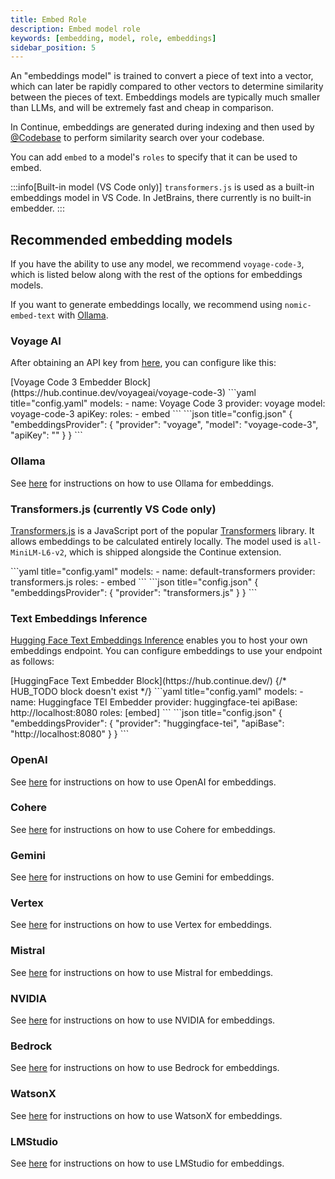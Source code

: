 ```yaml
---
title: Embed Role
description: Embed model role
keywords: [embedding, model, role, embeddings]
sidebar_position: 5
---
```



An "embeddings model" is trained to convert a piece of text into a vector, which can later be rapidly compared to other vectors to determine similarity between the pieces of text. Embeddings models are typically much smaller than LLMs, and will be extremely fast and cheap in comparison.

In Continue, embeddings are generated during indexing and then used by [@Codebase](../deep-dives/codebase.mdx) to perform similarity search over your codebase.

You can add `embed` to a model's `roles` to specify that it can be used to embed.

:::info[Built-in model (VS Code only)]
`transformers.js` is used as a built-in embeddings model in VS Code. In JetBrains, there currently is no built-in embedder.
:::

## Recommended embedding models

If you have the ability to use any model, we recommend `voyage-code-3`, which is listed below along with the rest of the options for embeddings models.

If you want to generate embeddings locally, we recommend using `nomic-embed-text` with [Ollama](../model-providers/top-level/ollama.mdx#embeddings-model).

### Voyage AI

After obtaining an API key from [here](https://www.voyageai.com/), you can configure like this:

<Tabs groupId="hub-config-example">
  <TabItem value="hub" label="Hub">
  [Voyage Code 3 Embedder Block](https://hub.continue.dev/voyageai/voyage-code-3)
  </TabItem>
    <TabItem value="yaml" label="YAML">
    ```yaml title="config.yaml"
    models:
      - name: Voyage Code 3
        provider: voyage
        model: voyage-code-3
        apiKey: <YOUR_VOYAGE_API_KEY>
        roles: 
          - embed
    ```
    </TabItem>
    <TabItem value="json" label="JSON">
    ```json title="config.json"
    {
      "embeddingsProvider": {
        "provider": "voyage",
        "model": "voyage-code-3",
        "apiKey": "<YOUR_VOYAGE_API_KEY>"
      }
    }
    ```
    </TabItem>
</Tabs>

### Ollama

See [here](../model-providers/top-level/ollama.mdx#embeddings-model) for instructions on how to use Ollama for embeddings.

### Transformers.js (currently VS Code only)

[Transformers.js](https://huggingface.co/docs/transformers.js/index) is a JavaScript port of the popular [Transformers](https://huggingface.co/transformers/) library. It allows embeddings to be calculated entirely locally. The model used is `all-MiniLM-L6-v2`, which is shipped alongside the Continue extension.

<Tabs groupId="config-example">
    <TabItem value="yaml" label="YAML">
    ```yaml title="config.yaml"
    models:
      - name: default-transformers
        provider: transformers.js
        roles:
          - embed
    ```
    </TabItem>
    <TabItem value="json" label="JSON">
    ```json title="config.json"
    {
      "embeddingsProvider": {
        "provider": "transformers.js"
      }
    }
    ```
    </TabItem>
</Tabs>

### Text Embeddings Inference

[Hugging Face Text Embeddings Inference](https://huggingface.co/docs/text-embeddings-inference/en/index) enables you to host your own embeddings endpoint. You can configure embeddings to use your endpoint as follows:

<Tabs groupId="hub-config-example">
  <TabItem value="hub" label="Hub">
  [HuggingFace Text Embedder Block](https://hub.continue.dev/)
  {/* HUB_TODO block doesn't exist */}
  </TabItem>
  <TabItem value="yaml" label="YAML">
  ```yaml title="config.yaml"
  models:
    - name: Huggingface TEI Embedder
      provider: huggingface-tei
      apiBase: http://localhost:8080
      roles: [embed]
  ```
  </TabItem>
  <TabItem value="json" label="JSON">
  ```json title="config.json"
  {
    "embeddingsProvider": {
      "provider": "huggingface-tei",
      "apiBase": "http://localhost:8080"
    }
  }
  ```
  </TabItem>
</Tabs>

### OpenAI

See [here](../model-providers/top-level/openai.mdx#embeddings-model) for instructions on how to use OpenAI for embeddings.

### Cohere

See [here](../model-providers/more/cohere.mdx#embeddings-model) for instructions on how to use Cohere for embeddings.

### Gemini

See [here](../model-providers/top-level/gemini.mdx#embeddings-model) for instructions on how to use Gemini for embeddings.

### Vertex

See [here](../model-providers/top-level/vertexai.mdx#embeddings-model) for instructions on how to use Vertex for embeddings.

### Mistral

See [here](../model-providers/top-level/mistral.mdx#embeddings-model) for instructions on how to use Mistral for embeddings.

### NVIDIA

See [here](../model-providers/more/nvidia.mdx#embeddings-model) for instructions on how to use NVIDIA for embeddings.

### Bedrock

See [here](../model-providers/top-level/bedrock.mdx#embeddings-model) for instructions on how to use Bedrock for embeddings.

### WatsonX

See [here](../model-providers/more/watsonx.mdx#embeddings-model) for instructions on how to use WatsonX for embeddings.

### LMStudio

See [here](../model-providers/more/lmstudio.mdx#embeddings-model) for instructions on how to use LMStudio for embeddings.
